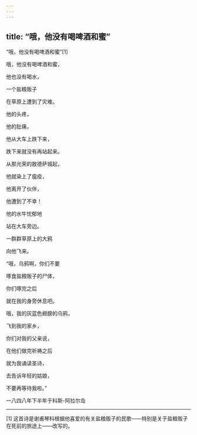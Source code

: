 ```yaml
---
---
---
```

title: “哦，他没有喝啤酒和蜜”
---



“哦，他没有喝啤酒和蜜”[1]


哦，他没有喝啤酒和蜜，

他也没有喝水，

一个盐粮贩子

在草原上遭到了灾难。

他的头疼，

他的肚痛，

他从大车上跌下来，

跌下来就没有再站起来。

从那光荣的敖德萨城起，

他就染上了瘟疫，

他离开了伙伴，

他遭到了不幸！

他的水牛忧郁地

站在大车旁边。

一群群草原上的大鸦

向他飞来。

“哦，乌鸦啊，你们不要

啄食盐粮贩子的尸体，

你们啄完之后

就在我的身旁休息吧。

哦，我的灰蓝色翅膀的乌鸦，

飞到我的家乡，

你们对我的父亲说，

在他们做完祈祷之后

就为我诵读圣诗，

去告诉年轻的姑娘，

不要再等待我啦。”

一八四八年下半年于科斯-阿拉尔岛



* * *



[1] 这首诗是谢甫琴科根据他喜爱的有关盐粮贩子的民歌——特别是关于盐粮贩子在死前的旅途上——改写的。
